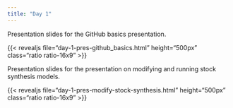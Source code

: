 ---
title: "Day 1"
---

Presentation slides for the GitHub basics presentation.

{{< revealjs file="day-1-pres-github_basics.html" height="500px" class="ratio ratio-16x9" >}}

Presentation slides for the presentation on modifying and running stock synthesis models.

{{< revealjs file="day-1-pres-modify-stock-synthesis.html" height="500px" class="ratio ratio-16x9" >}}

